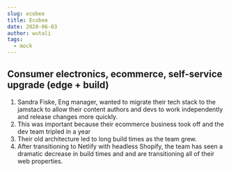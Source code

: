 ```yaml
---
slug: ecobee
title: Ecobee
date: 2020-06-03
author: wutali
tags:
  - mock
---
```


## Consumer electronics, ecommerce, self-service upgrade (edge + build)

1. Sandra Fiske, Eng manager, wanted to migrate their tech stack to the jamstack to allow their content authors and devs to work independently and release changes more quickly.
2. This was important because their ecommerce business took off and the dev team tripled in a year
3. Their old architecture led to long build times as the team grew. 
4. After transitioning to Netlify with headless Shopify, the team has seen a dramatic decrease in build times and and are transitioning all of their web properties.